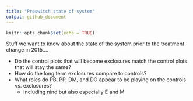 ```yaml
---
title: "Preswitch state of system"
output: github_document
---
```


```r
knitr::opts_chunk$set(echo = TRUE)
```

Stuff we want to know about the state of the system prior to the treatment change in 2015....


* Do the control plots that will become exclosures match the control plots that will stay the same?
* How do the long term exclosures compare to controls?
* What roles do PB, PP, DM, and DO appear to be playing on the controls vs. exclosures?
    * Including nind but also especially E and M
    